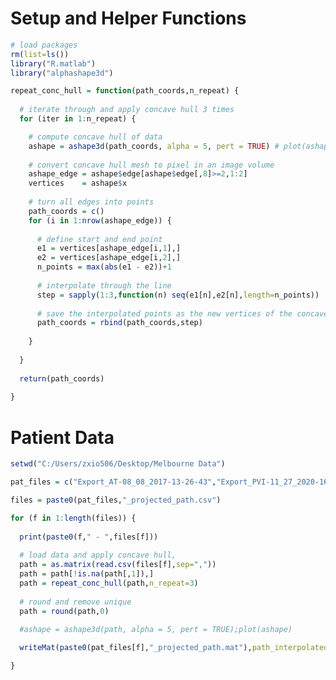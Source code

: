 
# Setup and Helper Functions
```r
# load packages
rm(list=ls())
library("R.matlab")
library("alphashape3d")

repeat_conc_hull = function(path_coords,n_repeat) {
  
  # iterate through and apply concave hull 3 times
  for (iter in 1:n_repeat) {

    # compute concave hull of data
    ashape = ashape3d(path_coords, alpha = 5, pert = TRUE) # plot(ashape)
    
    # convert concave hull mesh to pixel in an image volume
    ashape_edge = ashape$edge[ashape$edge[,8]>=2,1:2]
    vertices    = ashape$x
    
    # turn all edges into points
    path_coords = c()
    for (i in 1:nrow(ashape_edge)) {
      
      # define start and end point
      e1 = vertices[ashape_edge[i,1],]
      e2 = vertices[ashape_edge[i,2],]
      n_points = max(abs(e1 - e2))+1
      
      # interpolate through the line
      step = sapply(1:3,function(n) seq(e1[n],e2[n],length=n_points))
      
      # save the interpolated points as the new vertices of the concave hull
      path_coords = rbind(path_coords,step)
      
    }
    
  }
  
  return(path_coords)
  
}
```

# Patient Data
```r
setwd("C:/Users/zxio506/Desktop/Melbourne Data")

pat_files = c("Export_AT-08_08_2017-13-26-43","Export_PVI-11_27_2020-16-11-08")

files = paste0(pat_files,"_projected_path.csv")

for (f in 1:length(files)) {
  
  print(paste0(f," - ",files[f]))
  
  # load data and apply concave hull, 
  path = as.matrix(read.csv(files[f],sep=","))
  path = path[!is.na(path[,1]),]
  path = repeat_conc_hull(path,n_repeat=3)
  
  # round and remove unique
  path = round(path,0)

  #ashape = ashape3d(path, alpha = 5, pert = TRUE);plot(ashape)
  
  writeMat(paste0(pat_files[f],"_projected_path.mat"),path_interpolated=path)

}
```
